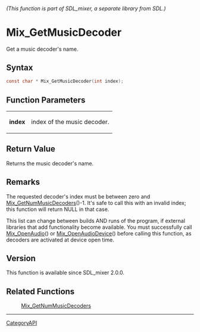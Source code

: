 ====== (This function is part of SDL_mixer, a separate library from SDL.) ======
= Mix_GetMusicDecoder =

Get a music decoder's name.

== Syntax ==

<syntaxhighlight lang='c'>
const char * Mix_GetMusicDecoder(int index);
</syntaxhighlight>

== Function Parameters ==

{|
|'''index'''
|index of the music decoder.
|}

== Return Value ==

Returns the music decoder's name.

== Remarks ==

The requested decoder's index must be between zero and
[[Mix_GetNumMusicDecoders]]()-1. It's safe to call this with an invalid
index; this function will return NULL in that case.

This list can change between builds AND runs of the program, if external
libraries that add functionality become available. You must successfully
call [[Mix_OpenAudio]]() or [[Mix_OpenAudioDevice]]() before calling this
function, as decoders are activated at device open time.

== Version ==

This function is available since SDL_mixer 2.0.0.

== Related Functions ==

:[[Mix_GetNumMusicDecoders]]

----
[[CategoryAPI]]


